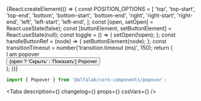 


<Meta title=' Components/Modals&Overlays/Popover' component={Popover} />

<!-- Canvas -->

<Story name='Popover'>
    {React.createElement(() => {
        const POSITION_OPTIONS = [
            'top',
            'top-start',
            'top-end',
            'bottom',
            'bottom-start',
            'bottom-end',
            'right',
            'right-start',
            'right-end',
            'left',
            'left-start',
            'left-end',
        ];
        const [open, setOpen] = React.useState(false);
        const [buttonElement, setButtonElement] = React.useState(null);
        const toggle = () => {
            setOpen(!open);
        };
        const handleButtonRef = (node) => {
            setButtonElement(node);
        };
        const transitionTimeout = number('transition.timeout (ms)', 150);
        return (
            <div
                style={{
                    width: '100%',
                    height: '300px',
                    display: 'flex',
                    justifyContent: 'center',
                    alignItems: 'center',
                }}
            >
                <Popover
                    anchorElement={buttonElement}
                    useAnchorWidth={boolean('useAnchorWidth', false)}
                    position={select('position', POSITION_OPTIONS, 'bottom')}
                    open={open}
                    transition={{ timeout: transitionTimeout }}
                    offset={[number('offset[0]', 0), number('offset[1]', 0)]}
                    withArrow={boolean('withArrow', false)}
                    withTransition={boolean('withTransition', true)}
                >
                    <div style={{ padding: '15px', width: '156px' }}>I am popover</div>
                </Popover>
                <Button ref={handleButtonRef} onClick={toggle}>
                    {open ? 'Скрыть' : 'Показать'} Popover
                </Button>
            </div>
        );
    })}
</Story>

<!-- Docs -->

<ComponentHeader name='Popover' version={version} package='@alfalab/core-components/popover' />

```jsx
import { Popover } from '@alfalab/core-components/popover';
```

<Tabs
    description={<Description />}
    changelog={<Changelog />}
    props={<ArgsTable of={PopoverTS} />}
    cssVars={<CssVars css={styles} />}
/>

